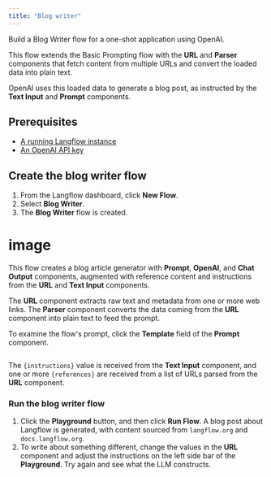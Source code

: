 ```yaml
---
title: "Blog writer"
---
```


Build a Blog Writer flow for a one-shot application using OpenAI.

This flow extends the Basic Prompting flow with the **URL** and **Parser** components that fetch content from multiple URLs and convert the loaded data into plain text.

OpenAI uses this loaded data to generate a blog post, as instructed by the **Text Input** and **Prompt** components.

## **Prerequisites**[**​**](https://docs.langflow.org/blog-writer#prerequisites)

- [A running Langflow instance](https://docs.langflow.org/get-started-installation)
- [An OpenAI API key](https://platform.openai.com/)

## **Create the blog writer flow**[**​**](https://docs.langflow.org/blog-writer#create-the-blog-writer-flow)

1. From the Langflow dashboard, click **New Flow**.
2. Select **Blog Writer**.
3. The **Blog Writer** flow is created.

# image

This flow creates a blog article generator with **Prompt**, **OpenAI**, and **Chat Output** components, augmented with reference content and instructions from the **URL** and **Text Input** components.

The **URL** component extracts raw text and metadata from one or more web links. The **Parser** component converts the data coming from the **URL** component into plain text to feed the prompt.

To examine the flow's prompt, click the **Template** field of the **Prompt** component.

```
```

The `{instructions}` value is received from the **Text Input** component, and one or more `{references}` are received from a list of URLs parsed from the **URL** component.

### **Run the blog writer flow**

1. Click the **Playground** button, and then click **Run Flow**. A blog post about Langflow is generated, with content sourced from `langflow.org` and `docs.langflow.org`.
2. To write about something different, change the values in the **URL** component and adjust the instructions on the left side bar of the **Playground**. Try again and see what the LLM constructs.